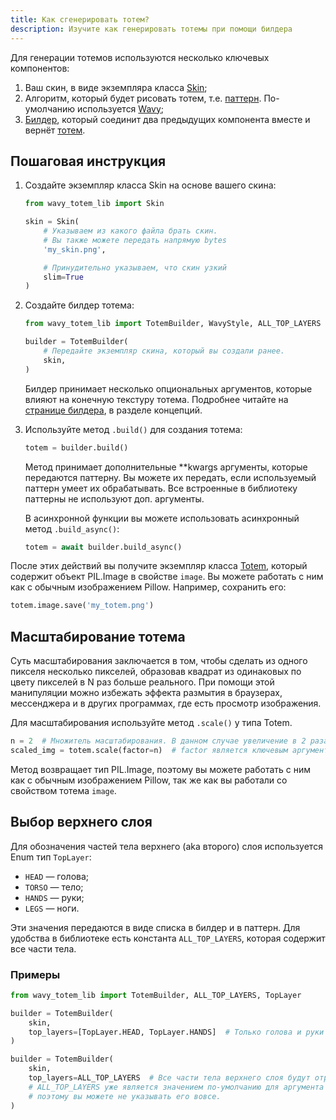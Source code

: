 ```yaml
---
title: Как сгенерировать тотем?
description: Изучите как генерировать тотемы при помощи билдера
---
```



Для генерации тотемов используются несколько ключевых компонентов:

1. Ваш скин, в виде экземпляра класса [Skin](/ru/concepts/skin);
2. Алгоритм, который будет рисовать тотем, т.е. [паттерн](/ru/concepts/pattern/). По-умолчанию используется [Wavy](/ru/concepts/pattern#wavy);
3. [Билдер](/ru/concepts/builder), который соединит два предыдущих компонента вместе и вернёт [тотем](/ru/concepts/totem).

## Пошаговая инструкция

<Steps>

1. Cоздайте экземпляр класса Skin на основе вашего скина:

    ```py
    from wavy_totem_lib import Skin

    skin = Skin(
        # Указываем из какого файла брать скин.
        # Вы также можете передать напрямую bytes
        'my_skin.png',

        # Принудительно указываем, что скин узкий
        slim=True
    )
    ```

2. Создайте билдер тотема:

    ```py
    from wavy_totem_lib import TotemBuilder, WavyStyle, ALL_TOP_LAYERS

    builder = TotemBuilder(
        # Передайте экземпляр скина, который вы создали ранее.
        skin,
    )
    ```

    Билдер принимает несколько опциональных аргументов, которые влияют на конечную текстуру тотема. Подробнее читайте на [странице билдера](/ru/concepts/builder), в разделе концепций.

3. Используйте метод `.build()` для создания тотема:

    ```py
    totem = builder.build()
    ```

    Метод принимает дополнительные **kwargs аргументы, которые передаются паттерну.
    Вы можете их передать, если используемый паттерн умеет их обрабатывать.
    Все встроенные в библиотеку паттерны не используют доп. аргументы.

    В асинхронной функции вы можете использовать асинхронный метод `.build_async()`:

    ```py
    totem = await builder.build_async()
    ```

</Steps>

После этих действий вы получите экземпляр класса [Totem](/ru/concepts/totem), который содержит объект PIL.Image в свойстве `image`.
Вы можете работать с ним как с обычным изображением Pillow. Например, сохранить его:

```py
totem.image.save('my_totem.png')
```

## Масштабирование тотема

Суть масштабирования заключается в том, чтобы сделать из одного пикселя несколько пикселей, образовав квадрат из одинаковых по цвету пикселей в N раз больше реального.
При помощи этой манипуляции можно избежать эффекта размытия в браузерах, мессенджера и в других программах, где есть просмотр изображения.

Для масштабирования используйте метод `.scale()` у типа Totem.

```py
n = 2  # Множитель масштабирования. В данном случае увеличение в 2 раза
scaled_img = totem.scale(factor=n)  # factor является ключевым аргументом
```

Метод возвращает тип PIL.Image, поэтому вы можете работать с ним как с обычным изображением Pillow, так же как вы работали со свойством тотема `image`.

## Выбор верхнего слоя

Для обозначения частей тела верхнего (aka второго) слоя используется Enum тип `TopLayer`:

* `HEAD` — голова;
* `TORSO` — тело;
* `HANDS` — руки;
* `LEGS` — ноги.

Эти значения передаются в виде списка в билдер и в паттерн.
Для удобства в библиотеке есть константа `ALL_TOP_LAYERS`, которая содержит все части тела.

### Примеры

```py
from wavy_totem_lib import TotemBuilder, ALL_TOP_LAYERS, TopLayer

builder = TotemBuilder(
    skin,
    top_layers=[TopLayer.HEAD, TopLayer.HANDS]  # Только голова и руки верхнего слоя будут отрисованы
)

builder = TotemBuilder(
    skin,
    top_layers=ALL_TOP_LAYERS  # Все части тела верхнего слоя будут отрисованы.
    # ALL_TOP_LAYERS уже является значением по-умолчанию для аргумента top_layers,
    # поэтому вы можете не указывать его вовсе.
)
```
